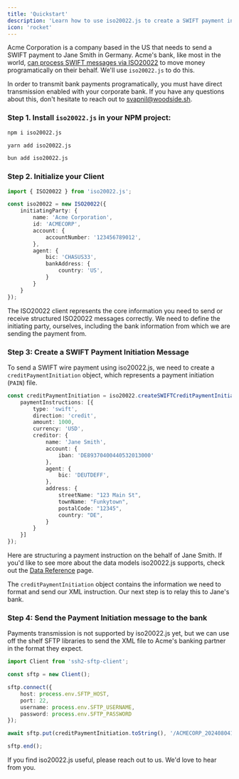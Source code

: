 ```yaml
---
title: 'Quickstart'
description: 'Learn how to use iso20022.js to create a SWIFT payment instruction in three lines of code.'
icon: 'rocket'
---
```


Acme Corporation is a company based in the US that needs to send a SWIFT payment to Jane Smith in Germany. Acme's bank, like most in the world,
<a href="https://www.swift.com/standards/iso-20022/iso-20022-payments-financial-institutions">can process SWIFT messages via ISO20022</a> to move money programatically on their behalf. We'll use `iso20022.js` to do this.

<Info>In order to transmit bank payments programatically, you must have direct transmission enabled with your corporate bank. If you have any questions about this, don't hesitate to reach out to <a href="mailto:svapnil@woodside.sh">svapnil@woodside.sh</a>.</Info>

### Step 1. Install `iso20022.js` in your NPM project:

<CodeGroup>

```bash npm
npm i iso20022.js
```

```bash yarn
yarn add iso20022.js
```

```bash bun
bun add iso20022.js
```

</CodeGroup>


### Step 2. Initialize your Client

```typescript
import { ISO20022 } from 'iso20022.js';

const iso20022 = new ISO20022({
    initiatingParty: {
        name: 'Acme Corporation',
        id: 'ACMECORP',
        account: {
            accountNumber: '123456789012',
        },
        agent: {
            bic: 'CHASUS33',
            bankAddress: {
                country: 'US',
            }
        }
    }
});
```

The ISO20022 client represents the core information you need to send or receive structured ISO20022 messages correctly. 
We need to define the initiating party, ourselves, including the bank information from which we are sending the payment from.

### Step 3: Create a SWIFT Payment Initiation Message

To send a SWIFT wire payment using iso20022.js, we need to create a `creditPaymentInitiation` object, which represents a payment initiation (`PAIN`) file.

```typescript
const creditPaymentInitiation = iso20022.createSWIFTCreditPaymentInitiation({
    paymentInstructions: [{
        type: 'swift',
        direction: 'credit',
        amount: 1000,
        currency: 'USD',
        creditor: {
            name: 'Jane Smith',
            account: {
                iban: 'DE89370400440532013000'
            },
            agent: {
                bic: 'DEUTDEFF',
            },
            address: {
                streetName: "123 Main St",
                townName: "Funkytown",
                postalCode: "12345",
                country: "DE",
            }
        }
    }]
});
```
Here are structuring a payment instruction on the behalf of Jane Smith. If you'd like to see more about the data models iso20022.js supports, check out the [Data Reference](/data-reference) page.

The `creditPaymentInitiation` object contains the information we need to format and send our XML instruction. Our next step is to relay this to Jane's bank.

### Step 4: Send the Payment Initiation message to the bank

Payments transmission is not supported by iso20022.js yet, but we can use off the shelf SFTP libraries to send the XML file to Acme's banking partner in the format they expect.

```typescript
import Client from 'ssh2-sftp-client';

const sftp = new Client();

sftp.connect({
    host: process.env.SFTP_HOST,
    port: 22,
    username: process.env.SFTP_USERNAME,
    password: process.env.SFTP_PASSWORD
});

await sftp.put(creditPaymentInitiation.toString(), '/ACMECORP_20240804123456_001');

sftp.end();
```

<Card title="Talk to Us" icon="walkie-talkie" href="https://calendar.app.google/CZjFSzyoDUAb67S36">
  If you find iso20022.js useful, please reach out to us. We'd love to hear from you.
</Card>